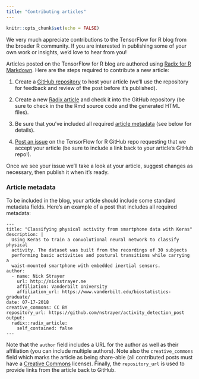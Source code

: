 ```yaml
---
title: "Contributing articles"
---
```


```r
knitr::opts_chunk$set(echo = FALSE)
```

We very much appreciate contributions to the TensorFlow for R blog from the broader R community. If you are interested in publishing some of your own work or insights, we'd love to hear from you! 

Articles posted on the TensorFlow for R blog are authored using [Radix for R Markdown](https://radixpub.github.io/radix-r). Here are the steps required to contribute a new article:

1. Create a [GitHub repository](http://happygitwithr.com/rstudio-git-github.html) to host your article (we'll use the repository for feedback and review of the post before it's published).

2. Create a new [Radix article](https://radixpub.github.io/radix-r) and check it into the GitHub repository (be sure to check in the the Rmd source code and the generated HTML files).

3. Be sure that you've included all required [article metadata] (see below for details).

4. [Post an issue](https://github.com/rstudio/tensorflow-blog/issues) on the TensorFlow for R GitHub repo requesting that we accept your article (be sure to include a link back to your article's GitHub repo!).

Once we see your issue we'll take a look at your article, suggest changes as necessary, then publish it when it's ready.

### Article metadata

To be included in the blog, your article should include some standard metadata fields. Here's an example of a post that includes all required metadata:

```markup
---
title: "Classifying physical activity from smartphone data with Keras"
description: |
  Using Keras to train a convolutional neural network to classify physical
  activity. The dataset was built from the recordings of 30 subjects 
  performing basic activities and postural transitions while carrying a 
  waist-mounted smartphone with embedded inertial sensors.
author:
  - name: Nick Strayer 
    url: http://nickstrayer.me
    affiliation: Vanderbilt University
    affiliation_url: https://www.vanderbilt.edu/biostatistics-graduate/
date: 07-17-2018
creative_commons: CC BY
repository_url: https://github.com/nstrayer/activity_detection_post
output: 
  radix::radix_article:
    self_contained: false
---
```

Note that the `author` field includes a URL for the author as well as their affiliation (you can include multiple authors). Note also the `creative_commons` field which marks the article as being share-able (all contributed posts must have a [Creative Commons](https://creativecommons.org/) license). Finally, the `repository_url` is used to provide links from the article back to GitHub.












